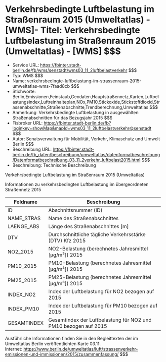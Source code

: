 # Verkehrsbedingte Luftbelastung im Straßenraum 2015 (Umweltatlas) - [WMS]- Titel: Verkehrsbedingte Luftbelastung im Straßenraum 2015 (Umweltatlas) - [WMS] $$$
- Service URL: https://fbinter.stadt-berlin.de/fb/wms/senstadt/wms03_11_2luftbelastverkehr $$$
- Typ: WMS $$$
- Name: verkehrsbedingte-luftbelastung-im-strassenraum-2015-umweltatlas-wms-7faad8cb $$$
- Stichworte: Berlin,Emissionen,Feinstaub,Geodaten,Hauptstraßennetz,Karten,Luftbelastungsindex,Luftreinhalteplan,NOx,PM10,Stickoxide,Stickstoffdioxid,Strassenabschnitte,Straßenabschnitte,Trendberechnung,Umweltatlas $$$
- Anmerkung: Verkehrsbedingte Luftbelastung in ausgewählten Straßenabschnitten für das Bezugsjahr 2015 $$$
- Fisbroker URL: https://fbinter.stadt-berlin.de/fb?loginkey=showMap&mapId=wms03_11_2luftbelastverkehr@senstadt $$$
- Autor: Senatsverwaltung für Mobilität, Verkehr, Klimaschutz und Umwelt Berlin $$$
- Beschreibung URL: https://fbinter.stadt-berlin.de/fb_daten/beschreibung/umweltatlas/datenformatbeschreibung/Datenformatbeschreibung_03_11_2verkehr_luftbelast2015.html $$$
- Beschreibung: Technische Beschreibung 

Verkehrsbedingte Luftbelastung im Straßenraum 2015 (Umweltatlas)

Informationen zu verkehrsbedingten Luftbelastung im übergeordneten Straßennetz 2015

| Feldname    | Beschreibung                                                    |
| ----------- | --------------------------------------------------------------- |
| ID          | Abschnittsnummer (ID)                                           |
| NAME\_STRAS | Name des Straßenabschnittes                                     |
| LAENGE\_ABS | Länge des Straßenabschnittes \[m\]                              |
| DTV         | Durchschnittliche tägliche Verkehrsstärke (DTV) Kfz 2015        |
| NO2\_2015   | NO2-Belastung (berechnetes Jahresmittel \[µg/m³\]) 2015         |
| PM10\_2015  | PM10-Belastung (berechnetes Jahresmittel \[µg/m³\]) 2015        |
| PM25\_2015  | PM25-Belastung (berechnetes Jahresmittel \[µg/m³\]) 2015        |
| INDEX\_NO2  | Index der Luftbelastung für NO2 bezogen auf 2015                |
| INDEX\_PM10 | Index der Luftbelastung für PM10 bezogen auf 2015               |
| GESAMTINDEX | Gesamtindex der Luftbelastung für NO2 und PM10 bezogen auf 2015 |

Ausführliche Informationen finden Sie in den Begleittexten der im Umweltatlas Berlin veröffentlichten Karte 03.11.  
Internet: https://www.berlin.de/umweltatlas/luft/strassenverkehr-emissionen-und-immissionen/2015/zusammenfassung/ $$$
